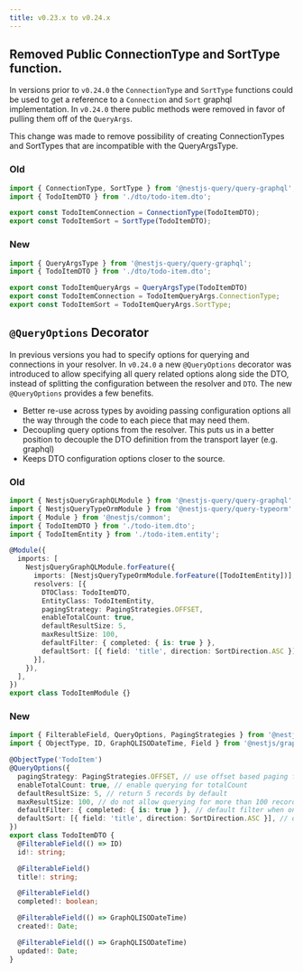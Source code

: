 ```yaml
---
title: v0.23.x to v0.24.x
---
```



## Removed Public ConnectionType and SortType function.

In versions prior to `v0.24.0` the `ConnectionType` and `SortType` functions could be used to get a reference to a
`Connection` and `Sort` graphql implementation. In `v0.24.0` there public methods were removed in favor of pulling
them off of the `QueryArgs`.

This change was made to remove possibility of creating ConnectionTypes and SortTypes that are incompatible with the
QueryArgsType.

### Old

```ts
import { ConnectionType, SortType } from '@nestjs-query/query-graphql';
import { TodoItemDTO } from './dto/todo-item.dto';

export const TodoItemConnection = ConnectionType(TodoItemDTO);
export const TodoItemSort = SortType(TodoItemDTO);
```

### New

```ts
import { QueryArgsType } from '@nestjs-query/query-graphql';
import { TodoItemDTO } from './dto/todo-item.dto';

export const TodoItemQueryArgs = QueryArgsType(TodoItemDTO)
export const TodoItemConnection = TodoItemQueryArgs.ConnectionType;
export const TodoItemSort = TodoItemQueryArgs.SortType;
```

## `@QueryOptions` Decorator

In previous versions you had to specify options for querying and connections in your resolver. In `v0.24.0` a new
`@QueryOptions` decorator was  introduced to allow specifying all query related options along side the DTO, instead of splitting the configuration between the resolver and `DTO`.  The new `@QueryOptions` provides a few benefits.
* Better re-use across types by avoiding passing configuration options all the way through the code to each piece that may need them.
* Decoupling query options from the resolver. This puts us in a better position to decouple the DTO definition from the transport layer (e.g. graphql)
* Keeps DTO configuration options closer to the source.

### Old

```ts title="todo-item.module.ts"
import { NestjsQueryGraphQLModule } from '@nestjs-query/query-graphql';
import { NestjsQueryTypeOrmModule } from '@nestjs-query/query-typeorm';
import { Module } from '@nestjs/common';
import { TodoItemDTO } from './todo-item.dto';
import { TodoItemEntity } from './todo-item.entity';

@Module({
  imports: [
    NestjsQueryGraphQLModule.forFeature({
      imports: [NestjsQueryTypeOrmModule.forFeature([TodoItemEntity])],
      resolvers: [{
        DTOClass: TodoItemDTO,
        EntityClass: TodoItemEntity,
        pagingStrategy: PagingStrategies.OFFSET,
        enableTotalCount: true,
        defaultResultSize: 5,
        maxResultSize: 100,
        defaultFilter: { completed: { is: true } },
        defaultSort: [{ field: 'title', direction: SortDirection.ASC }],
      }],
    }),
  ],
})
export class TodoItemModule {}
```
### New

```ts title="todo-item.dto.ts"
import { FilterableField, QueryOptions, PagingStrategies } from '@nestjs-query/query-graphql';
import { ObjectType, ID, GraphQLISODateTime, Field } from '@nestjs/graphql';

@ObjectType('TodoItem')
@QueryOptions({
  pagingStrategy: PagingStrategies.OFFSET, // use offset based paging for this DTO
  enableTotalCount: true, // enable querying for totalCount
  defaultResultSize: 5, // return 5 records by default
  maxResultSize: 100, // do not allow querying for more than 100 records at a time
  defaultFilter: { completed: { is: true } }, // default filter when one is not provided
  defaultSort: [{ field: 'title', direction: SortDirection.ASC }], // default sort when one is not provided.
})
export class TodoItemDTO {
  @FilterableField(() => ID)
  id!: string;

  @FilterableField()
  title!: string;

  @FilterableField()
  completed!: boolean;

  @FilterableField(() => GraphQLISODateTime)
  created!: Date;

  @FilterableField(() => GraphQLISODateTime)
  updated!: Date;
}
```
